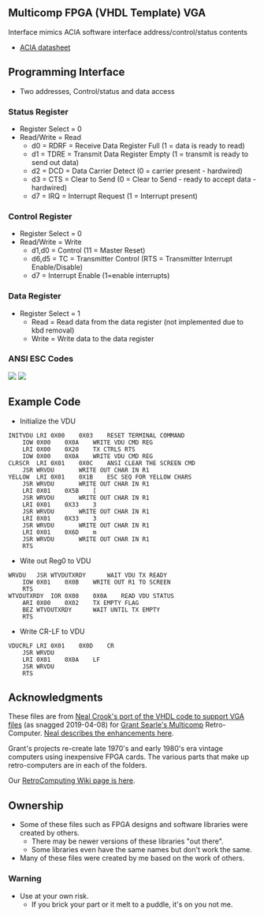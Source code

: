 == Multicomp FPGA (VHDL Template) VGA ==

Interface mimics ACIA software interface address/control/status contents

* [http://www.swtpc.com/mholley/Notebook/Hardware_ACIA.pdf ACIA datasheet]

== Programming Interface ==

* Two addresses, Control/status and data access

=== Status Register ===

* Register Select = 0
* Read/Write = Read
** d0 = RDRF	= Receive Data Register Full (1 = data is ready to read)
** d1 = TDRE	= Transmit Data Register Empty (1 = transmit is ready to send out data)
** d2 = DCD		= Data Carrier Detect (0 = carrier present - hardwired)
** d3 = CTS		= Clear to Send (0 = Clear to Send - ready to accept data - hardwired)
** d7 = IRQ		= Interrupt Request (1 = Interrupt present)

===  Control Register ===

* Register Select = 0
* Read/Write = Write
** d1,d0		= Control (11 = Master Reset)
** d6,d5		= TC = Transmitter Control (RTS = Transmitter Interrupt Enable/Disable)
** d7 		= Interrupt Enable (1=enable interrupts)

=== Data Register ===

* Register Select = 1
** Read = Read data from the data register (not implemented due to kbd removal)
** Write = Write data to the data register

=== ANSI ESC Codes ===

<img src="http://land-boards.com/blwiki/images/4/44/ANSI_001.PNG"></img>
<img src="http://land-boards.com/blwiki/images/7/7d/ANSI_002.PNG"></img>

== Example Code ==

* Initialize the VDU

<pre>
INITVDU	LRI	0X00	0X03	RESET TERMINAL COMMAND
	IOW	0X00	0X0A	WRITE VDU CMD REG
	LRI	0X00	0X20	TX CTRLS RTS
	IOW	0X00	0X0A	WRITE VDU CMD REG
CLRSCR	LRI	0X01	0X0C	ANSI CLEAR THE SCREEN CMD
	JSR	WRVDU		WRITE OUT CHAR IN R1
YELLOW	LRI	0X01	0X1B	ESC SEQ FOR YELLOW CHARS
	JSR	WRVDU		WRITE OUT CHAR IN R1
	LRI	0X01	0X5B	[
	JSR	WRVDU		WRITE OUT CHAR IN R1
	LRI	0X01	0X33	3
	JSR	WRVDU		WRITE OUT CHAR IN R1
	LRI	0X01	0X33	3
	JSR	WRVDU		WRITE OUT CHAR IN R1
	LRI	0X01	0X6D	m 
	JSR	WRVDU		WRITE OUT CHAR IN R1
	RTS			
</pre>

* Wite out Reg0 to VDU

<pre>
WRVDU	JSR	WTVDUTXRDY		WAIT VDU TX READY
	IOW	0X01	0X0B	WRITE OUT R1 TO SCREEN
	RTS			
WTVDUTXRDY	IOR	0X00	0X0A	READ VDU STATUS
	ARI	0X00	0X02	TX EMPTY FLAG
	BEZ	WTVDUTXRDY		WAIT UNTIL TX EMPTY
	RTS			
</pre>

* Write CR-LF to VDU

<pre>
VDUCRLF	LRI	0X01	0X0D	CR
	JSR	WRVDU		
	LRI	0X01	0X0A	LF
	JSR	WRVDU		
	RTS			
</pre>

== Acknowledgments ==

These files are from [https://github.com/nealcrook/multicomp6809/tree/master/multicomp/Components/TERMINAL Neal Crook's port of the VHDL code to support VGA files] (as snagged 2019-04-08) for [http://searle.hostei.com/grant/Multicomp/index.html Grant Searle's Multicomp] Retro-Computer. [https://github.com/nealcrook/multicomp6809/wiki/VDU-Modifications Neal describes the enhancements here].

Grant's projects re-create late 1970's and early 1980's era vintage computers using inexpensive FPGA cards. The various parts that make up retro-computers are in each of the folders.

Our [http://land-boards.com/blwiki/index.php?title=RetroComputing RetroComputing Wiki page is here].

== Ownership ==

* Some of these files such as FPGA designs and software libraries were created by others.
** There may be newer versions of these libraries "out there".
** Some libraries even have the same names but don't work the same.
* Many of these files were created by me based on the work of others.

=== Warning ===

* Use at your own risk.
** If you brick your part or it melt to a puddle, it's on you not me.

